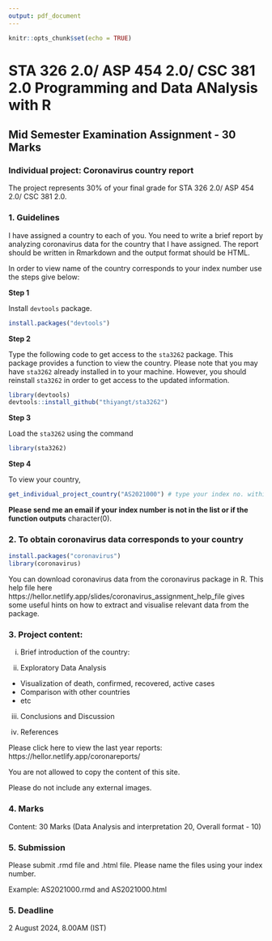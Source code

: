 ```yaml
---
output: pdf_document
---
```


```r
knitr::opts_chunk$set(echo = TRUE)
```

# STA 326 2.0/ ASP 454 2.0/ CSC 381 2.0 Programming and Data ANalysis with R

## Mid Semester Examination Assignment  - 30 Marks


### Individual project: Coronavirus country report

The project represents 30% of your final grade for STA 326 2.0/ ASP 454 2.0/ CSC 381 2.0.

### 1. Guidelines

I have assigned a country to each of you. You need to write a brief report by analyzing coronavirus data for the country that I have assigned. The report should be written in Rmarkdown and the output format should be HTML. 

In order to view name of the country corresponds to your index number use the steps give below:

**Step 1**

Install `devtools` package.

```r
install.packages("devtools")
```

**Step 2**

Type the following code to get access to the `sta3262` package. This package provides a function to view the country. Please note that you may have  `sta3262` already installed in to your machine. However, you should reinstall `sta3262` in order to get access to the updated information.

```r
library(devtools)
devtools::install_github("thiyangt/sta3262")

```

**Step 3**

Load the `sta3262` using the command

```r
library(sta3262)
```


**Step 4**

To view your country, 

```r
get_individual_project_country("AS2021000") # type your index no. within ""
```

**Please send me an email if your index number is not in the list or if the function outputs** character(0).

### 2. To obtain coronavirus data corresponds to your country

```r
install.packages("coronavirus")
library(coronavirus)
```

You can download coronavirus data from the coronavirus package in R. This help file here https://hellor.netlify.app/slides/coronavirus_assignment_help_file
gives some useful hints on how to extract and visualise relevant data from the package. 


### 3. Project content:

i. Brief introduction of the country:

ii. Exploratory Data Analysis

-	Visualization of death, confirmed, recovered, active cases
-	Comparison with other countries
-	etc

iii. Conclusions and Discussion

iv. References

Please click here to view the last year reports: https://hellor.netlify.app/coronareports/

You are not allowed to copy the content of this site.

Please do not include any external images.

### 4. Marks


Content: 30 Marks (Data Analysis and interpretation 20, Overall format - 10)



### 5. Submission


Please submit .rmd file and .html file. Please name the files using your index number.

Example: AS2021000.rmd and AS2021000.html


### 5. Deadline

2 August 2024, 8.00AM (IST)


